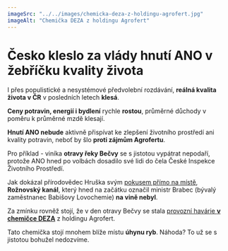 ```yaml
---
imageSrc: "../../images/chemicka-deza-z-holdingu-agrofert.jpg"
imageAlt: "Chemička DEZA z holdingu Agrofert"
---
```


# **Česko kleslo** za vlády hnutí ANO v žebříčku kvality života

I přes populistické a nesystémové předvolební rozdávání, **reálná kvalita života v ČR** v posledních letech **klesá**.

**Ceny potravin, energií i bydlení** rychle **rostou**, průměrné důchody v poměru k průměrné mzdě klesají.

**Hnutí ANO nebude** aktivně přispívat ke zlepšení životního prostředí ani kvality potravin, neboť by šlo **proti zájmům Agrofertu**.

Pro příklad - viníka **otravy řeky Bečvy** se s jistotou vypátrat nepodaří, protože ANO hned po volbách dosadilo své lidi do čela České Inspekce Životního Prostředí.

Jak dokázal přírodovědec Hruška svým [pokusem přímo na místě](https://ekolist.cz/cz/publicistika/nazory-a-komentare/jakubn-hruska-ryby-v-becve-nemohly-otravit-toxiny-z-roznovskeho-kanalu), **Rožnovský kanál**, který hned na začátku označil ministr Brabec (bývalý zaměstnanec Babišovy Lovochemie) **na vině nebyl**.

Za zmínku rovněž stojí, že v den otravy Bečvy se stala [provozní havárie **v chemičce DEZA**](https://denikreferendum.cz/clanek/32010-odhaleno-v-den-otravy-becvy-se-v-deze-stala-havarie-proc-zustala-utajena) z holdingu Agrofert.

Tato chemička stojí mnohem blíže místu **úhynu ryb**. Náhoda? To už se s jistotou bohužel nedozvíme.
